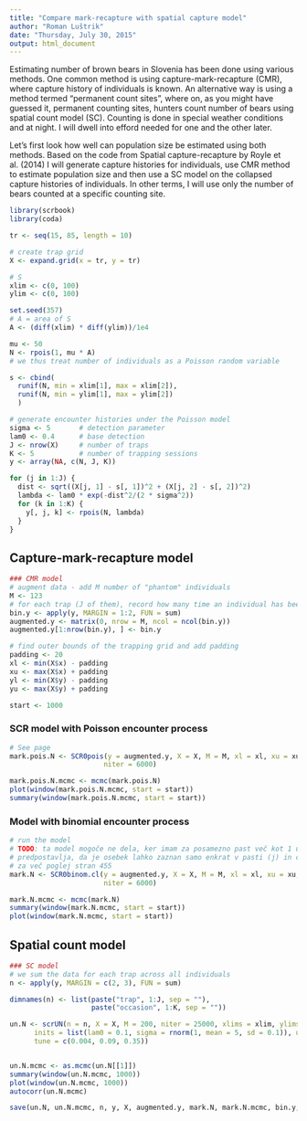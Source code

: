 ```yaml
---
title: "Compare mark-recapture with spatial capture model"
author: "Roman Luštrik"
date: "Thursday, July 30, 2015"
output: html_document
---
```


Estimating number of brown bears in Slovenia has been done using various methods. One common method is using capture-mark-recapture (CMR), where capture history of individuals is known. An alternative way is using a method termed "permanent count sites", where on, as you might have guessed it, permanent counting sites, hunters count number of bears using spatial count model (SC). Counting is done in special weather conditions and at night. I will dwell into efford needed for one and the other later.

Let's first look how well can population size be estimated using both methods. Based on the code from Spatial capture-recapture by Royle et al. (2014) I will generate capture histories for individuals, use CMR method to estimate population size and then use a SC model on the collapsed capture histories of individuals. In other terms, I will use only the number of bears counted at a specific counting site.

```r
library(scrbook)
library(coda)
```

```r
tr <- seq(15, 85, length = 10)

# create trap grid
X <- expand.grid(x = tr, y = tr)

# S
xlim <- c(0, 100)
ylim <- c(0, 100)

set.seed(357)
# A = area of S
A <- (diff(xlim) * diff(ylim))/1e4

mu <- 50
N <- rpois(1, mu * A)
# we thus treat number of individuals as a Poisson random variable

s <- cbind(
  runif(N, min = xlim[1], max = xlim[2]),
  runif(N, min = ylim[1], max = ylim[2])
  )

# generate encounter histories under the Poisson model
sigma <- 5       # detection parameter
lam0 <- 0.4      # base detection
J <- nrow(X)     # number of traps
K <- 5           # number of trapping sessions
y <- array(NA, c(N, J, K))

for (j in 1:J) {
  dist <- sqrt((X[j, 1] - s[, 1])^2 + (X[j, 2] - s[, 2])^2)
  lambda <- lam0 * exp(-dist^2/(2 * sigma^2))
  for (k in 1:K) {
    y[, j, k] <- rpois(N, lambda)
  }
}
```


## Capture-mark-recapture model
```r
### CMR model
# augment data - add M number of "phantom" individuals
M <- 123
# for each trap (J of them), record how many time an individual has been captured
bin.y <- apply(y, MARGIN = 1:2, FUN = sum)
augmented.y <- matrix(0, nrow = M, ncol = ncol(bin.y))
augmented.y[1:nrow(bin.y), ] <- bin.y

# find outer bounds of the trapping grid and add padding
padding <- 20
xl <- min(X$x) - padding
xu <- max(X$x) + padding
yl <- min(X$y) - padding
yu <- max(X$y) + padding

start <- 1000
```

### SCR model with Poisson encounter process
```r
# See page
mark.pois.N <- SCR0pois(y = augmented.y, X = X, M = M, xl = xl, xu = xu, yl = yl, yu = yu, delta = c(1, 0.1, 2), 
                       niter = 6000)

mark.pois.N.mcmc <- mcmc(mark.pois.N)
plot(window(mark.pois.N.mcmc, start = start))
summary(window(mark.pois.N.mcmc, start = start))
```

### Model with binomial encounter process
```r
# run the model
# TODO: ta model mogoče ne dela, ker imam za posamezno past več kot 1 ulov, model pa 
# predpostavlja, da je osebek lahko zaznan samo enkrat v pasti (j) in časovnem intervalu (k)
# za več poglej stran 455
mark.N <- SCR0binom.cl(y = augmented.y, X = X, M = M, xl = xl, xu = xu, yl = yl, yu = yu, K = K, delta = c(1, 0.1, 2), 
                       niter = 6000)

mark.N.mcmc <- mcmc(mark.N)
summary(window(mark.N.mcmc, start = start))
plot(window(mark.N.mcmc, start = start))
```

## Spatial count model
```r
### SC model
# we sum the data for each trap across all individuals
n <- apply(y, MARGIN = c(2, 3), FUN = sum)

dimnames(n) <- list(paste("trap", 1:J, sep = ""),
                    paste("occasion", 1:K, sep = ""))

un.N <- scrUN(n = n, X = X, M = 200, niter = 25000, xlims = xlim, ylims = ylim,
      inits = list(lam0 = 0.1, sigma = rnorm(1, mean = 5, sd = 0.1)), updateY = FALSE,
      tune = c(0.004, 0.09, 0.35))


un.N.mcmc <- as.mcmc(un.N[[1]])
summary(window(un.N.mcmc, 1000))
plot(window(un.N.mcmc, 1000))
autocorr(un.N.mcmc)

save(un.N, un.N.mcmc, n, y, X, augmented.y, mark.N, mark.N.mcmc, bin.y, M, file = "sc_model_results.RData")
```




